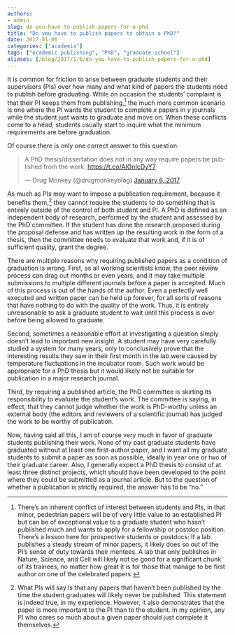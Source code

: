 ```yaml
---
authors:
- admin
slug: do-you-have-to-publish-papers-for-a-phd
title: "Do you have to publish papers to obtain a PhD?"
date: 2017-01-06
categories: ["academia"]
tags: ["academic publishing", "PhD", "graduate school"]
aliases: [/blog/2017/1/6/do-you-have-to-publish-papers-for-a-phd]
---
```


It is common for friction to arise between graduate students and their supervisors (PIs) over how many and what kind of papers the students need to publish before graduating. While on occasion the students' complaint is that their PI keeps them from publishing,[^1] the much more common scenario is one where the PI wants the student to complete *x* papers in *y* journals while the student just wants to graduate and move on. When these conflicts come to a head, students usually start to inquire what the minimum requirements are before graduation. 


[^1]: There's an inherent conflict of interest between students and PIs, in that minor, pedestrian papers will be of very little value to an established PI but can be of exceptional value to a graduate student who hasn't published much and wants to apply for a fellowship or postdoc position. There's a lesson here for prospective students or postdocs: If a lab publishes a steady stream of minor papers, it likely does so out of the PI's sense of duty towards their mentees. A lab that only publishes in Nature, Science, and Cell will likely not be good for a significant chunk of its trainees, no matter how great it is for those that manage to be first author on one of the celebrated papers.  

Of course there is only one correct answer to this question:

<blockquote class="twitter-tweet" data-lang="en"><p lang="en" dir="ltr">A PhD thesis/dissertation does not in any way require papers be published from the work. <a href="https://t.co/AIGnIcDyY7">https://t.co/AIGnIcDyY7</a></p>&mdash; Drug Monkey (@drugmonkeyblog) <a href="https://twitter.com/drugmonkeyblog/status/817351541275230209">January 6, 2017</a></blockquote>
<script async src="//platform.twitter.com/widgets.js" charset="utf-8"></script>

As much as PIs may want to impose a publication requirement, because it benefits them,[^2] they cannot require the students to do something that is entirely outside of the control of both student and PI. A PhD is defined as an independent body of research, performed by the student and assessed by the PhD committee. If the student has done the research proposed during the proposal defense and has written up the resulting work in the form of a thesis, then the committee needs to evaluate that work and, if it is of sufficient quality, grant the degree.

[^2]: What PIs will say is that any papers that haven't been published by the time the student graduates will likely never be published. This statement is indeed true, in my experience. However, it also demonstrates that the paper is more important to the PI than to the student. In my opinion, any PI who cares so much about a given  paper should just complete it themselves.

There are multiple reasons why requiring published papers as a condition of graduation is wrong. First, as all working scientists know, the peer review process can drag out months or even years, and it may take multiple submissions to multiple different journals before a paper is accepted. Much of this process is out of the hands of the author. Even a perfectly well executed and written paper can be held up forever, for all sorts of reasons that have nothing to do with the quality of the work. Thus, it is entirely unreasonable to ask a graduate student to wait until this process is over before being allowed to graduate.

Second, sometimes a reasonable effort at investigating a question simply doesn't lead to important new insight. A student may have very carefully studied a system for many years, only to conclusively prove that the interesting results they saw in their first month in the lab were caused by temperature fluctuations in the incubator room. Such work would be appropriate for a PhD thesis but it would likely not be suitable for publication in a major research journal.

Third, by requiring a published article, the PhD committee is skirting its responsibility to evaluate the student's work. The committee is saying, in effect, that they cannot judge whether the work is PhD-worthy unless an external body (the editors and reviewers of a scientific journal) has judged the work to be worthy of publication.

Now, having said all this, I am of course very much in favor of graduate students publishing their work. None of my past graduate students have graduated without at least one first-author paper, and I want all my graduate students to submit a paper as soon as possible, ideally in year one or two of their graduate career. Also, I generally expect a PhD thesis to consist of at least three distinct projects, which should have been developed to the point where they could be submitted as a journal article. But to the question of whether a publication is strictly required, the answer has to be "no."
